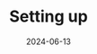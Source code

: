 ---
title: Setting up
description: Setting up the first parts of the Naspen Grove Community Minecraft Server
date: '2024-06-13'
---